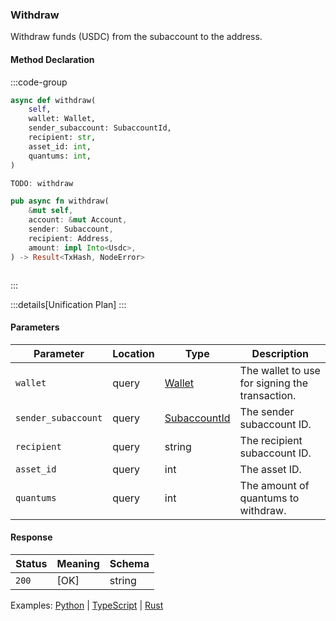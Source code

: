 ### Withdraw

Withdraw funds (USDC) from the subaccount to the address.

#### Method Declaration

:::code-group

```python [Python]
async def withdraw(
    self,
    wallet: Wallet,
    sender_subaccount: SubaccountId,
    recipient: str,
    asset_id: int,
    quantums: int,
)
```

```typescript [TypeScript]
TODO: withdraw
```

```rust [Rust]
pub async fn withdraw(
    &mut self,
    account: &mut Account,
    sender: Subaccount,
    recipient: Address,
    amount: impl Into<Usdc>,
) -> Result<TxHash, NodeError>
```

```url [API]
```

:::

:::details[Unification Plan]
:::

#### Parameters

| Parameter                 | Location  | Type              | Description                                       |
| ------------------------- | --------- | ----------------- | ------------------------------------------------- |
| `wallet`                  | query     | [Wallet]          | The wallet to use for signing the transaction.    |
| `sender_subaccount`       | query     | [SubaccountId]    | The sender subaccount ID.                         |
| `recipient`               | query     | string            | The recipient subaccount ID.                      |
| `asset_id`                | query     | int               | The asset ID.                                     |
| `quantums`                | query     | int               | The amount of quantums to withdraw.               |

#### Response

| Status | Meaning     | Schema |
| ------ | ----------- | ------ |
| `200`  | [OK]        | string |

Examples: [Python] | [TypeScript] | [Rust]

[Python]: https://github.com/dydxprotocol/v4-clients/blob/main/v4-client-js/examples/transfer_example_subaccount_transfer.ts
[TypeScript]: https://github.com/dydxprotocol/v4-clients/blob/main/v4-client-js/examples/transfer_example_withdraw.ts
[Rust]: https://github.com/dydxprotocol/v4-clients/blob/main/v4-client-rs/client/examples/withdraw.rs


[Wallet]: /types/wallet
[SubaccountId]: /types/subaccount_id